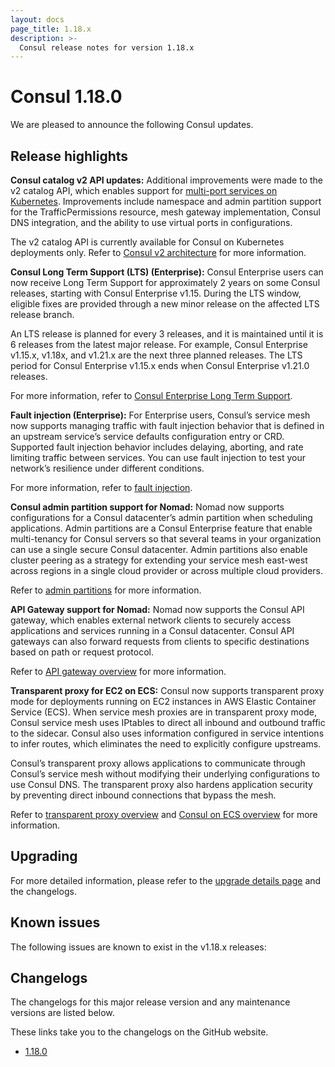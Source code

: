 ```yaml
---
layout: docs
page_title: 1.18.x
description: >-
  Consul release notes for version 1.18.x
---
```


# Consul 1.18.0

We are pleased to announce the following Consul updates.

## Release highlights

**Consul catalog v2 API updates:** Additional improvements were made to the v2 catalog API, which enables support for [multi-port services on Kubernetes](/consul/docs/k8s/multiport). Improvements include namespace and admin partition support for the TrafficPermissions resource, mesh gateway implementation, Consul DNS integration, and the ability to use virtual ports in configurations.

The v2 catalog API is currently available for Consul on Kubernetes deployments only. Refer to [Consul v2 architecture](/consul/docs/architecture/v2) for more information.

**Consul Long Term Support (LTS) (Enterprise):** Consul Enterprise users can now receive Long Term Support for approximately 2 years on some Consul releases, starting with Consul Enterprise v1.15. During the LTS window, eligible fixes are provided through a new minor release on the affected LTS release branch.

An LTS release is planned for every 3 releases, and it is maintained until it is 6 releases from the latest major release. For example, Consul Enterprise v1.15.x, v1.18x, and v1.21.x are the next three planned releases. The LTS period for Consul Enterprise v1.15.x ends when Consul Enterprise v1.21.0 releases.

For more information, refer to [Consul Enterprise Long Term Support](/consul/docs/enterprise/long-term-support).

**Fault injection (Enterprise):** For Enterprise users, Consul’s service mesh now supports managing traffic with fault injection behavior that is defined in an upstream service’s service defaults configuration entry or CRD. Supported fault injection behavior includes delaying, aborting, and rate limiting traffic between services. You can use fault injection to test your network’s resilience under different conditions.

For more information, refer to [fault injection](/consul/docs/manage-traffic/fault-injection).

**Consul admin partition support for Nomad:** Nomad now supports configurations for a Consul datacenter’s admin partition when scheduling applications. Admin partitions are a Consul Enterprise feature that enable multi-tenancy for Consul servers so that several teams in your organization can use a single secure Consul datacenter. Admin partitions also enable cluster peering as a strategy for extending your service mesh east-west across regions in a single cloud provider or across multiple cloud providers.

Refer to [admin partitions](/consul/docs/enterprise/admin-partitions) for more information.

**API Gateway support for Nomad:** Nomad now supports the Consul API gateway, which enables external network clients to securely access applications and services running in a Consul datacenter. Consul API gateways can also forward requests from clients to specific destinations based on path or request protocol.

Refer to [API gateway overview](/consul/docs/connect/gateways/api-gateway) for more information.

**Transparent proxy for EC2 on ECS:**  Consul now supports transparent proxy mode for deployments running on EC2 instances in AWS Elastic Container Service (ECS). When service mesh proxies are in transparent proxy mode, Consul service mesh uses IPtables to direct all inbound and outbound traffic to the sidecar. Consul also uses information configured in service intentions to infer routes, which eliminates the need to explicitly configure upstreams.

Consul’s transparent proxy allows applications to communicate through Consul’s service mesh without modifying their underlying configurations to use Consul DNS. The transparent proxy also hardens application security by preventing direct inbound connections that bypass the mesh.

Refer to [transparent proxy overview](/consul/docs/k8s/connect/transparent-proxy) and [Consul on ECS overview](/consul/docs/ecs) for more information.

## Upgrading

For more detailed information, please refer to the [upgrade details page](/consul/docs/upgrading/upgrade-specific) and the changelogs.

## Known issues

The following issues are known to exist in the v1.18.x releases:

## Changelogs

The changelogs for this major release version and any maintenance versions are listed below.

<Note> These links take you to the changelogs on the GitHub website. </Note>

- [1.18.0](https://github.com/hashicorp/consul/releases/tag/v1.18.0)
